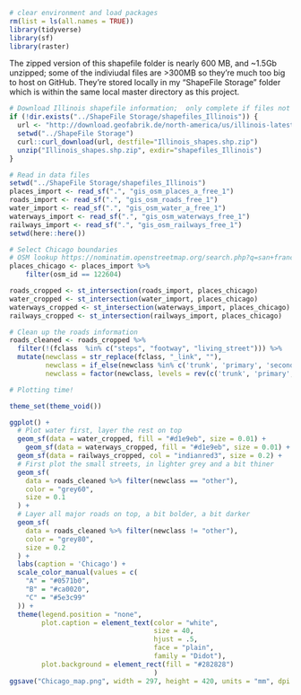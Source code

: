 
```r
# clear environment and load packages
rm(list = ls(all.names = TRUE))
library(tidyverse)
library(sf)
library(raster)
```

The zipped version of this shapefile folder is nearly 600 MB, and ~1.5Gb unzipped; some of the indiviudal files are >300MB so they're much too big to host on GitHub. They're stored locally in my "ShapeFile Storage" folder which is within the same local master directory as this project.
```r
# Download Illinois shapefile information;  only complete if files not already downloaded to the ShapeFile Storage folder
if (!dir.exists("../ShapeFile Storage/shapefiles_Illinois")) {
  url <- "http://download.geofabrik.de/north-america/us/illinois-latest-free.shp.zip"
  setwd("../ShapeFile Storage")
  curl::curl_download(url, destfile="Illinois_shapes.shp.zip")
  unzip("Illinois_shapes.shp.zip", exdir="shapefiles_Illinois")
}
```

```r
# Read in data files
setwd("../ShapeFile Storage/shapefiles_Illinois")
places_import <- read_sf(".", "gis_osm_places_a_free_1")
roads_import <- read_sf(".", "gis_osm_roads_free_1")
water_import <- read_sf(".", "gis_osm_water_a_free_1")
waterways_import <- read_sf(".", "gis_osm_waterways_free_1")
railways_import <- read_sf(".", "gis_osm_railways_free_1")
setwd(here::here())
```

```r
# Select Chicago boundaries
# OSM lookup https://nominatim.openstreetmap.org/search.php?q=san+francisco&polygon_geojson=1&viewbox=
places_chicago <- places_import %>%
    filter(osm_id == 122604)

roads_cropped <- st_intersection(roads_import, places_chicago)
water_cropped <- st_intersection(water_import, places_chicago)
waterways_cropped <- st_intersection(waterways_import, places_chicago)
railways_cropped <- st_intersection(railways_import, places_chicago)
```

```r
# Clean up the roads information
roads_cleaned <- roads_cropped %>% 
  filter(!(fclass  %in% c("steps", "footway", "living_street"))) %>%
  mutate(newclass = str_replace(fclass, "_link", ""),  
         newclass = if_else(newclass %in% c('trunk', 'primary', 'secondary', 'tertiary'), newclass, 'other'),
         newclass = factor(newclass, levels = rev(c('trunk', 'primary', 'secondary', 'tertiary', 'other')))) 
```


```r
# Plotting time!

theme_set(theme_void())

ggplot() +
  # Plot water first, layer the rest on top
  geom_sf(data = water_cropped, fill = "#d1e9eb", size = 0.01) +
    geom_sf(data = waterways_cropped, fill = "#d1e9eb", size = 0.01) +
  geom_sf(data = railways_cropped, col = "indianred3", size = 0.2) +
  # First plot the small streets, in lighter grey and a bit thiner
  geom_sf(
    data = roads_cleaned %>% filter(newclass == "other"),
    color = "grey60",
    size = 0.1
  ) +
  # Layer all major roads on top, a bit bolder, a bit darker
  geom_sf(
    data = roads_cleaned %>% filter(newclass != "other"),
    color = "grey80",
    size = 0.2
  ) +
  labs(caption = 'Chicago') +
  scale_color_manual(values = c(
    "A" = "#0571b0",
    "B" = "#ca0020",
    "C" = "#5e3c99"
  )) +
  theme(legend.position = "none",
        plot.caption = element_text(color = "white", 
                                    size = 40, 
                                    hjust = .5, 
                                    face = "plain", 
                                    family = "Didot"),
        plot.background = element_rect(fill = "#282828")
                                    )
ggsave("Chicago_map.png", width = 297, height = 420, units = "mm", dpi = "retina")

```
